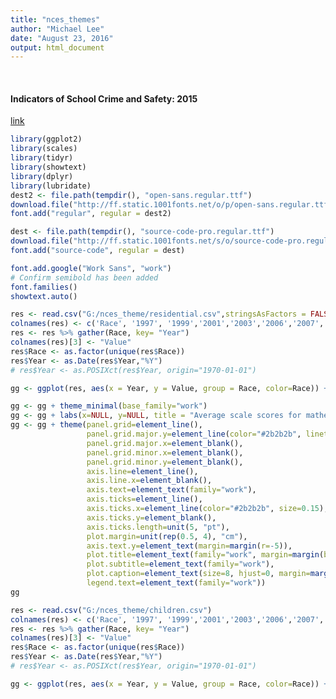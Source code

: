 ```yaml
---
title: "nces_themes"
author: "Michael Lee"
date: "August 23, 2016"
output: html_document
---
```

<br>

#### Indicators of School Crime and Safety: 2015
[link](http://nces.ed.gov/pubsearch/pubsinfo.asp?pubid=2016079)
```r
library(ggplot2)
library(scales)
library(tidyr)
library(showtext)
library(dplyr)
library(lubridate)
dest2 <- file.path(tempdir(), "open-sans.regular.ttf")
download.file("http://ff.static.1001fonts.net/o/p/open-sans.regular.ttf", dest2, mode = "wb")
font.add("regular", regular = dest2)

dest <- file.path(tempdir(), "source-code-pro.regular.ttf")
download.file("http://ff.static.1001fonts.net/s/o/source-code-pro.regular.ttf", dest, mode = "wb")
font.add("source-code", regular = dest)

font.add.google("Work Sans", "work")
# Confirm semibold has been added
font.families()
showtext.auto()
```

```r
res <- read.csv("G:/nces_theme/residential.csv",stringsAsFactors = FALSE)
colnames(res) <- c('Race', '1997', '1999','2001','2003','2006','2007','2010','2011','2013')
res <- res %>% gather(Race, key= "Year")
colnames(res)[3] <- "Value"
res$Race <- as.factor(unique(res$Race))
res$Year <- as.Date(res$Year,"%Y")
# res$Year <- as.POSIXct(res$Year, origin="1970-01-01")

gg <- ggplot(res, aes(x = Year, y = Value, group = Race, color=Race)) + geom_line() + scale_x_date(labels=year(unique(res$Year)), breaks=unique(res$Year)) 

```

```r
gg <- gg + theme_minimal(base_family="work")
gg <- gg + labs(x=NULL, y=NULL, title = "Average scale scores for mathematics, grade 4 by all students [TOTAL],\n year and jurisdiction: 2015", caption = "NOTE: The NAEP mathematics scale ranges from 0-500.")
gg <- gg + theme(panel.grid=element_line(),
                 panel.grid.major.y=element_line(color="#2b2b2b", linetype="dotted", size=0.15),
                 panel.grid.major.x=element_blank(),
                 panel.grid.minor.x=element_blank(),
                 panel.grid.minor.y=element_blank(),
                 axis.line=element_line(),
                 axis.line.x=element_blank(),
                 axis.text=element_text(family="work"),
                 axis.ticks=element_line(),
                 axis.ticks.x=element_line(color="#2b2b2b", size=0.15),
                 axis.ticks.y=element_blank(),
                 axis.ticks.length=unit(5, "pt"),
                 plot.margin=unit(rep(0.5, 4), "cm"),
                 axis.text.y=element_text(margin=margin(r=-5)),
                 plot.title=element_text(family="work", margin=margin(b=15)),
                 plot.subtitle=element_text(family="work"),
                 plot.caption=element_text(size=8, hjust=0, margin=margin(t=15)),
                 legend.text=element_text(family="work"))
gg
```

```r
res <- read.csv("G:/nces_theme/children.csv")
colnames(res) <- c('Race', '1997', '1999','2001','2003','2006','2007','2010','2011','2013')
res <- res %>% gather(Race, key= "Year")
colnames(res)[3] <- "Value"
res$Race <- as.factor(unique(res$Race))
res$Year <- as.Date(res$Year,"%Y")
# res$Year <- as.POSIXct(res$Year, origin="1970-01-01")

gg <- ggplot(res, aes(x = Year, y = Value, group = Race, color=Race)) + geom_line() + scale_x_date(labels=year(unique(res$Year)), breaks=unique(res$Year)) 

```